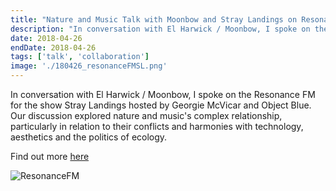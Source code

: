 ```yaml
---
title: "Nature and Music Talk with Moonbow and Stray Landings on Resonance FM London"
description: "In conversation with El Harwick / Moonbow, I spoke on the Resonance FM for the show Stray Landings hosted by Georgie McVicar and Object Blue. Our discussion explored nature and music's complex relationship, particularly in relation to their conflicts and harmonies with technology, aesthetics and the politics of ecology."
date: 2018-04-26
endDate: 2018-04-26
tags: ['talk', 'collaboration']
image: './180426_resonanceFMSL.png'
---
```


In conversation with El Harwick / Moonbow, I spoke on the Resonance FM for the show Stray Landings hosted by Georgie McVicar and Object Blue. Our discussion explored nature and music's complex relationship, particularly in relation to their conflicts and harmonies with technology, aesthetics and the politics of ecology.

Find out more [here](http://straylandings.co.uk/radio/)

![ResonanceFM](180426_resonanceFM.png)